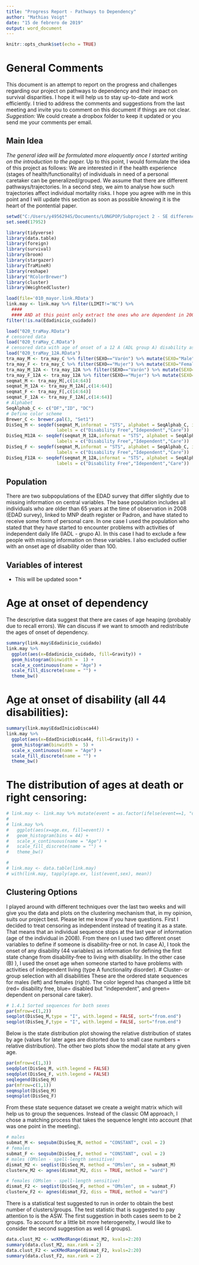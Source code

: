 ```yaml
---
title: "Progress Report - Pathways to Dependency"
author: "Mathias Voigt"
date: "15 de febrero de 2019"
output: word_document
---
```


```r
knitr::opts_chunk$set(echo = TRUE)
```

# General Comments
This document is an attempt to report on the progress and challenges regarding our project on pathways to dependency and their impact on survival disparities. I hope it will help us to stay up-to-date and work efficiently. I tried to address the comments and suggestions from the last meeting and invite you to comment on this document if things are not clear. 
*Suggestion:* We could create a dropbox folder to keep it updated or you send me your comments per email.

## Main Idea
*The general idea will be formulated more eloquently once I started writing on the introduction to the paper.* Up to this point, I would formulate the idea of this project as follows: We are interested in if the health experience (stages of health/functionality) of individuals in need of a personal caretaker can be generalized/grouped. We assume that there are different pathways/trajectories. In a second step, we aim to analyse how such trajectories affect individual mortality risks. I hope you agree with me in this point and I will update this section as soon as possible knowing it is the heart of the pontential paper.
```r
setwd("C:/Users/y4956294S/Documents/LONGPOP/Subproject 2 - SE differences in transition to dependency/R code/EDAD")
set.seed(17952)

library(tidyverse)
library(data.table)
library(foreign)
library(survival)
library(broom)
library(stargazer)
library(TraMineR)
library(reshape)
library("RColorBrewer")
library(cluster)
library(WeightedCluster)

load(file='010_mayor.link.RData')
link.may <- link.may %>% filter(LIMIT!="NC") %>% 
  ####
  #### AND at this point only extract the ones who are dependent in 2008
filter(!is.na(Edadinicio_cuidado))

load("020_traMay.RData")
# censored data
load("020_traMay_C.RData")
# censored data with age of onset of a 12 A (ADL group A) disability as transition point from disability free to idependent dis
load("020_traMay_12A.RData")
tra_may_M <- tra_may_C %>% filter(SEXO=="Varón") %>% mutate(SEXO="Male") %>% filter(Edadinicio_cuidado<100)
tra_may_F <- tra_may_C %>% filter(SEXO=="Mujer") %>% mutate(SEXO="Female") %>% filter(Edadinicio_cuidado<100)
tra_may_M_12A <- tra_may_12A %>% filter(SEXO=="Varón") %>% mutate(SEXO="Male") %>% filter(Edadinicio_cuidado<100)
tra_may_F_12A <- tra_may_12A %>% filter(SEXO=="Mujer") %>% mutate(SEXO="Female") %>% filter(Edadinicio_cuidado<100)
seqmat_M <- tra_may_M[,c(14:64)]
seqmat_M_12A <- tra_may_M_12A[,c(14:64)]
seqmat_F <- tra_may_F[,c(14:64)]
seqmat_F_12A <- tra_may_F_12A[,c(14:64)]
# Alphabet
SeqAlphab_C <- c("DF","ID", "DC")
# Define color scheme
Brewer_C <- brewer.pal(3, "Set1")
DisSeq_M <- seqdef(seqmat_M,informat = "STS", alphabet = SeqAlphab_C, id="auto", cpal =  Brewer_C ,start = 55, 
                   labels = c("Disability Free","Idependent","Care"))
DisSeq_M12A <- seqdef(seqmat_M_12A,informat = "STS", alphabet = SeqAlphab_C, id="auto", cpal =  Brewer_C ,start = 55, 
                   labels = c("Disability Free","Idependent","Care"))
DisSeq_F <- seqdef(seqmat_M,informat = "STS", alphabet = SeqAlphab_C, id="auto", cpal =  Brewer_C ,start = 55, 
                   labels = c("Disability Free","Idependent","Care"))
DisSeq_F12A <- seqdef(seqmat_M_12A,informat = "STS", alphabet = SeqAlphab_C, id="auto", cpal =  Brewer_C ,start = 55, 
                   labels = c("Disability Free","Idependent","Care"))
```
## Population
There are two subpopulations of the EDAD survey that differ slightly due to missing information on central variables. The base population includes all individuals who are older than 65 years at the time of observation in 2008 (EDAD survey), linked to MNP death register or Padron, and have stated to receive some form of personal care. In one case I used the population who stated that they have started to encounter problems with activities of independent daily life (IADL - grupo A). In this case I had to exclude a few people with missing information on these variables. I also excluded outlier with an onset age of disability older than 100.

## Variables of interest
* This will be updated soon *

# Age at onset of dependency
The descriptive data suggest that there are cases of age heaping (probably due to recall errors). We can discuss if we want to smooth and redistribute the ages of onset of dependency. 
```r
summary(link.may$Edadinicio_cuidado)
link.may %>% 
  ggplot(aes(x=Edadinicio_cuidado, fill=Gravity)) +
  geom_histogram(binwidth =  1) +
  scale_x_continuous(name = "Age") +
  scale_fill_discrete(name = "") +
  theme_bw()
```
# Age at onset of disability (all 44 disabilities):
```r
summary(link.may$EdadInicioDisca44)
link.may %>% 
  ggplot(aes(x=EdadInicioDisca44, fill=Gravity)) +
  geom_histogram(binwidth =  5) +
  scale_x_continuous(name = "Age") +
  scale_fill_discrete(name = "") +
  theme_bw()
```
# The distribution of ages at death or right censoring:
```r
# link.may <- link.may %>% mutate(event = as.factor(ifelse(event==1, "dead", "alive")))
# 
# link.may %>%
#   ggplot(aes(x=age.ex, fill=event)) +
#   geom_histogram(bins = 44) +
#   scale_x_continuous(name = "Age") +
#   scale_fill_discrete(name = "") +
#   theme_bw()

# 
# link.may <- data.table(link.may)
# with(link.may, tapply(age.ex, list(event,sex), mean))
```

## Clustering Options

I played around with different techniques over the last two weeks and will give you the data and plots on the clustering mechanism that, in my opinion, suits our project best. Please let me know if you have questions. First I decided to treat censoring as independent instead of treating it as a state. That means that an individual sequence stops at the last year of information (age of the individual in 2008). From there on I used two different onset variables to define if someone is disability-free or not. In case A), I took the onset of any disability (44 variables) as information for defining the first state change from disability-free to living with disability. In the other case (B) ), I used the onset age when someone started to have problems with activities of independent living (type A functionality disorder).
# Cluster- or group selection with all disabilities
These are the ordered state sequences for males (left) and females (right). The color legend has changed a little bit (red= disability free, blue= disabled but "independent", and green= dependent on personal care taker).

```r
# 1.4.1 Sorted sequences for both sexes
par(mfrow=c(1,2))
seqplot(DisSeq_M,type = "I", with.legend = FALSE, sort="from.end")
seqplot(DisSeq_F,type = "I", with.legend = FALSE, sort="from.end")
```
Below is the state distribution plot showing the relative distribution of states by age (values for later ages are distorted due to small case numbers = relative distribution). The other two plots show the modal state at any given age.

```r
par(mfrow=c(1,3))
seqdplot(DisSeq_M, with.legend = FALSE)
seqdplot(DisSeq_F, with.legend = FALSE)
seqlegend(DisSeq_M)
par(mfrow=c(1,1))
seqmsplot(DisSeq_M)
seqmsplot(DisSeq_F)
```
From these state sequence dataset we create a weight matrix which will help us to group the sequences. Instead of the classic OM approach, I chose a matching process that takes the sequence lenght into account (that was one point in the meeting).
```r
# males
submat_M <- seqsubm(DisSeq_M, method = "CONSTANT", cval = 2)
# females
submat_F <- seqsubm(DisSeq_F, method = "CONSTANT", cval = 2)
# males (OMslen - spell-length sensitive)
dismat_M2 <- seqdist(DisSeq_M, method = "OMslen", sm = submat_M)
clusterw_M2 <- agnes(dismat_M2, diss = TRUE, method = "ward")

# females (OMslen - spell-length sensitive)
dismat_F2 <- seqdist(DisSeq_F, method = "OMslen", sm = submat_F)
clusterw_F2 <- agnes(dismat_F2, diss = TRUE, method = "ward")
```
There is a statistical test suggested to run in order to obtain the best number of clusters/groups. The test statistic that is suggested to pay attention to is the ASW. The first suggestion in both cases seem to be 2 groups. To account for a little bit more heterogeneity, I would like to consider the second suggestion as well (4 groups).
```r
data.clust_M2 <- wcKMedRange(dismat_M2, kvals=2:20)
summary(data.clust_M2, max.rank = 2)
data.clust_F2 <- wcKMedRange(dismat_F2, kvals=2:20)
summary(data.clust_F2, max.rank = 2)
```